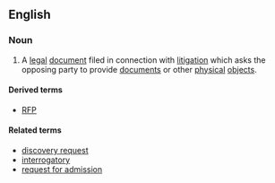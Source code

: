 ==English==
===Noun===
{{en-noun|head=[[request]] for [[production]]|requests for production}}
# {{context|legal}} A [[legal]] [[document]] filed in connection with [[litigation]] which asks the opposing party to provide [[document]]s or other [[physical]] [[object]]s.

====Derived terms====
*[[RFP]]

====Related terms====
*[[discovery request]]
*[[interrogatory]]
*[[request for admission]]